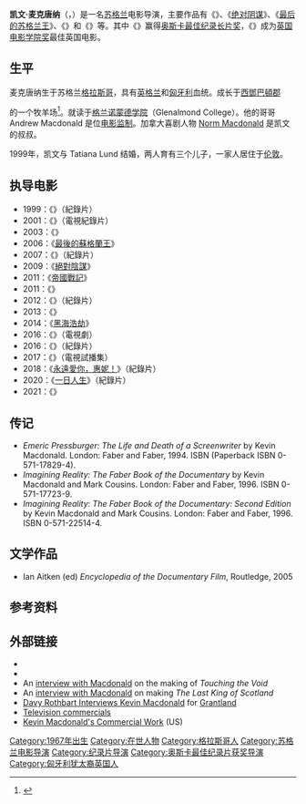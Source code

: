 {{Infobox person
| name = 凱文·麥克唐納
| image = Kevin Macdonald (cropped).jpg
| imagesize = 
| caption = 麦克唐纳於2010年
| birth_name = Kevin Macdonald
| birth_date = {{Birth date and age|1967|10|28|df=y}}
| birth_place = [[英国|英国]][[苏格兰|苏格兰]][[格拉斯哥|格拉斯哥]]
| spouse = Tatiana Lund (1999–现在)
| children = 3
| occupation = 电影导演
| yearsactive = 1994年至今
}}
'''凯文·麦克唐纳'''（{{Lang-en|Kevin Macdonald}}，{{Bd|1967年|10月28日}}）是一名[[苏格兰|苏格兰]]电影导演，主要作品有《{{le|九月的某一天|One Day in September}}》、《[[绝对阴谋|绝对阴谋]]》、《[[最后的苏格兰王|最后的苏格兰王]]》、《{{le|攀越冰峰|Touching the Void (film)}}》和《{{le|雷鬼教父巴布馬利|Marley (film)}}》等。其中《{{le|九月的某一天|One Day in September}}》赢得[[奥斯卡最佳纪录长片奖|奥斯卡最佳纪录长片奖]]，《{{le|攀越冰峰|Touching the Void (film)}}》成为[[英国电影学院奖|英国电影学院奖]]最佳英国电影。

==生平==
麦克唐纳生于苏格兰[[格拉斯哥|格拉斯哥]]，具有[[英格兰|英格兰]]和[[匈牙利|匈牙利]]血统。成长于[[西鄧巴頓郡|西鄧巴頓郡]]

的一个牧羊场<ref>{{Cite web |url=http://www.jewishjournal.com/the_ticket/item/remembering_one_day_in_september |title=存档副本 |accessdate=2014-04-24 |archive-date=2014-02-20 |archive-url=https://web.archive.org/web/20140220040651/http://www.jewishjournal.com/the_ticket/item/remembering_one_day_in_september |dead-url=no }}</ref>。就读于[[格兰诺蒙德学院|格兰诺蒙德学院]]（Glenalmond College）。他的哥哥 Andrew Macdonald 是位[[电影监制|电影监制]]。加拿大喜剧人物 [[Norm_Macdonald|Norm Macdonald]] 是凯文的叔叔。

1999年，凯文与 Tatiana Lund 结婚，两人育有三个儿子，一家人居住于[[伦敦|伦敦]]。

==执导电影==
*1999：《{{le|九月的某一天|One Day in September}}》（紀錄片）
*2001：《{{le|米克賈格傳|Being Mick}}》（電視紀錄片）
*2003：《{{le|攀越冰峰|Touching the Void (film)}}》
*2006：《[[最後的蘇格蘭王|最後的蘇格蘭王]]》
*2007：《{{le|我敵人的敵人|My Enemy's Enemy}}》（紀錄片）
*2009：《[[絕對陰謀|絕對陰謀]]》
*2011：《[[帝國戰記|帝國戰記]]》
*2011：《{{le|生命中的每一天 (電影)|Life in a Day (2011 film)|生命中的每一天}}》
*2012：《{{le|雷鬼教父巴布馬利|Marley (film)}}》（紀錄片）
*2013：《{{le|我的生存之道|How I Live Now (film)}}》
*2014：《[[黑海浩劫|黑海浩劫]]》
*2016：《{{le|11.22.63|11.22.63}}》（電視劇）
*2016：《{{le|天梯：蔡國強的藝術|Sky Ladder: The Art of Cai Guo-Qiang}}》（紀錄片）
*2017：《{{le|綠洲 (2017年電影)|Oasis (2017 film)|綠洲}}》（電視試播集）
*2018：《[[永遠愛你，惠妮！|永遠愛你，惠妮！]]》（紀錄片）
*2020：《[[一日一生_(2021年電影)|一日人生]]》（紀錄片）
*2021：《{{le|失控的審判|The Mauritanian}}》

==传记==
* ''Emeric Pressburger: The Life and Death of a Screenwriter'' by Kevin Macdonald. London: Faber and Faber, 1994. ISBN  (Paperback ISBN 0-571-17829-4).
* ''Imagining Reality: The Faber Book of the Documentary'' by Kevin Macdonald and Mark Cousins. London: Faber and Faber, 1996. ISBN 0-571-17723-9.
* ''Imagining Reality: The Faber Book of the Documentary: Second Edition'' by Kevin Macdonald and Mark Cousins. London: Faber and Faber, 1996. ISBN 0-571-22514-4.

==文学作品==
*Ian Aitken (ed) ''Encyclopedia of the Documentary Film'', Routledge, 2005

==参考资料==
{{Reflist}}

==外部链接==
* {{IMDb name|531817|Kevin Macdonald}}
* {{Screenonline name|id=874295|name=Kevin Macdonald}}
* An [https://web.archive.org/web/20050208175635/http://www.abc.net.au/atthemovies/txt/s1139506.htm interview with Macdonald] on the making of ''Touching the Void''
* An [https://web.archive.org/web/20070213065754/http://www.stv.tv/content/out/dontmiss/display.html?id=opencms%3A%2Fout%2Fdontmiss%2FThe_Last_King_Of_Scotland interview with Macdonald] on making ''The Last King of Scotland''
* [http://grantland.com/features/a-qa-kevin-macdonald-director-new-bob-marley-documentary/ Davy Rothbart Interviews Kevin Macdonald]{{Wayback|url=http://grantland.com/features/a-qa-kevin-macdonald-director-new-bob-marley-documentary/ |date=20140305003907 }} for [[Grantland|Grantland]]
* [https://web.archive.org/web/20140205041601/http://www.roguefilms.com/ Television commercials]
* [http://www.chelsea.com Kevin Macdonald's Commercial Work]{{Wayback|url=http://www.chelsea.com/ |date=20200909003514 }} (US)

{{Kevin Macdonald}}
{{Authority control}}
{{DEFAULTSORT:Macdonald, Kevin}}
[[Category:1967年出生|Category:1967年出生]]
[[Category:在世人物|Category:在世人物]]
[[Category:格拉斯哥人|Category:格拉斯哥人]]
[[Category:苏格兰电影导演|Category:苏格兰电影导演]]
[[Category:纪录片导演|Category:纪录片导演]]
[[Category:奥斯卡最佳纪录片获奖导演|Category:奥斯卡最佳纪录片获奖导演]]
[[Category:匈牙利犹太裔英国人|Category:匈牙利犹太裔英国人]]